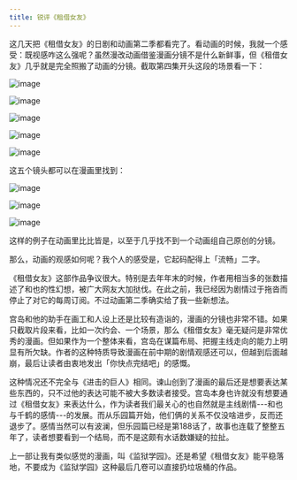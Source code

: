 ```yaml
---
title: 锐评《租借女友》
---
```



<Forum groupName="动画番剧" groupUrl="https://www.douban.com/group/596353/" archivedAt="2025-05-16T14:10:44.178Z">
  <Post
    id="276099201"
    title="锐评《租借女友》"
    url="https://www.douban.com/group/topic/276099201/?_spm_id=MTkxMzk3MTQw"
    pubTime="2022-10-05"
    highlightUserId="191397140"
  >
这几天把《租借女友》的日剧和动画第二季都看完了。看动画的时候，我就一个感受：既视感咋这么强呢？虽然漫改动画借鉴漫画分镜不是什么新鲜事，但《租借女友》几乎就是完全照搬了动画的分镜。截取第四集开头这段的场景看一下：

![image](https://img3.doubanio.com/view/group_topic/l/public/p574655913.webp)

![image](https://img1.doubanio.com/view/group_topic/l/public/p574655918.webp)

![image](https://img9.doubanio.com/view/group_topic/l/public/p574655904.webp)

![image](https://img3.doubanio.com/view/group_topic/l/public/p574655907.webp)

![image](https://img3.doubanio.com/view/group_topic/l/public/p574655912.webp)

这五个镜头都可以在漫画里找到：

![image](https://img1.doubanio.com/view/group_topic/l/public/p574655919.webp)

![image](https://img3.doubanio.com/view/group_topic/l/public/p574655902.webp)

![image](https://img9.doubanio.com/view/group_topic/l/public/p574655906.webp)

这样的例子在动画里比比皆是，以至于几乎找不到一个动画组自己原创的分镜。

那么，动画的观感如何呢？我个人的感受是，它起码配得上「流畅」二字。

《租借女友》这部作品争议很大。特别是去年年末的时候，作者用相当多的张数描述了和也的性幻想，被广大网友大加挞伐。在此之前，我已经因为剧情过于拖沓而停止了对它的每周订阅。不过动画第二季确实给了我一些新想法。

宫岛和他的助手在画工和人设上还是比较有造诣的，漫画的分镜也非常不错。如果只截取片段来看，比如一次约会、一个场景，那么《租借女友》毫无疑问是非常优秀的漫画。但如果作为一个整体来看，宫岛在谋篇布局、把握主线走向的能力上明显有所欠缺。作者的这种特质导致漫画在前中期的剧情观感还可以，但越到后面越崩，最后让读者由衷地发出「你快点完结吧」的感慨。

这种情况还不完全与《进击的巨人》相同。谏山创到了漫画的最后还是想要表达某些东西的，只不过他的表达可能不被大多数读者接受。宫岛本身也许就没有想要通过《租借女友》来表达什么，作为读者我们最关心的也自然就是主线剧情---和也与千鹤的感情---的发展。而从乐园篇开始，他们俩的关系不仅没啥进步，反而还退步了。感情当然可以有波澜，但乐园篇已经是第188话了，故事也连载了整整五年了，读者想要看到一个结局，而不是这颇有水话数嫌疑的拉扯。

上一部让我有类似感觉的漫画，叫《监狱学园》。还是希望《租借女友》能平稳落地，不要成为《监狱学园》这种最后几卷可以直接扔垃圾桶的作品。


  </Post>
</Forum>
